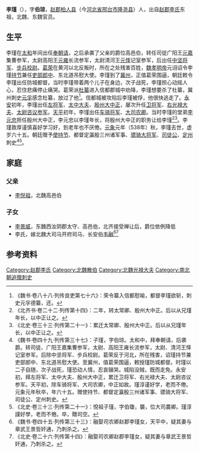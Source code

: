 '''李瑾'''（{{bd|474年||538年| |}}），字'''伯琼'''，[[南赵郡|赵郡]][[柏人县|柏人县]]（今[[河北省|河北省]][[邢台市|邢台市]][[隆尧县|隆尧县]]）人，出自[[赵郡李氏|赵郡李氏]]东祖，北魏、东魏官员。

==生平==
李瑾在[[太和_(北魏)|太和]]年间出任[[奉朝请|奉朝请]]，之后承袭了父亲的爵位高邑伯，转任司徒广阳王[[元嘉_(广阳王)|元嘉]]集曹参军，太尉高阳王[[元雍|元雍]]长流参军，太尉清河王[[元怿|元怿]]记室参军，后出任[[中坚将军|中坚将军]]、[[步兵校尉|步兵校尉]]。[[葛荣|葛荣]]在黄河以北反叛时，所在之处残害百姓，[[魏孝明帝|魏孝明帝]]元诩诏令李瑾[[持节|持节]]兼任[[吏部郎中|吏部郎中]]、东北道吊慰大使。李瑾到了[[冀州_(河北)|冀州]]，正值葛荣围逼，朝廷敕令李瑾出任防城都督。当时李瑾带着两个儿子在身边，次子战死，李瑾担心动摇人心，忍住悲痛停止痛哭。葛荣派[[杜纂|杜纂]]进入信都郡城中劝降，李瑾想要杀了杜纂，冀州刺史[[元孚|元孚]]感念杜纂，放过了他<ref>《魏书·卷八十八·列传良吏第七十六》：荣令纂入信都慰喻，都督李瑾欲斩，刺史元孚德纂，还。</ref>。信都城被攻陷后李瑾被俘，他很快逃走了。[[永安_(北魏)|永安]]初年，李瑾出任[[左将军|左将军]]、[[太中大夫|太中大夫]]、[[殷州_(北魏)|殷州]][[大中正|大中正]]，屡次升任[[卫将军|卫将军]]、[[右光禄大夫|右光禄大夫]]、[[太尉咨议参军|太尉咨议参军]]。[[天平_(东魏)|天平]]初年，李瑾出任[[车骑将军|车骑将军]]、[[大司农卿|大司农卿]]。当时李瑾的堂弟[[李元忠|李元忠]]担任殷州大中正，李元忠以李瑾年长，将殷州大中正的职务让给李瑾<ref>《北齐书·卷二十二·列传第十四》：二年，转太常卿、殷州大中正。后以从兄瑾年长，以中正让之。</ref><ref>《北史·卷三十三·列传第二十一》：累迁太常卿、殷州大中正。后以从兄瑾年长，以中正让之。</ref>。李瑾敦厚谨慎喜好学习好，到老年也不厌倦。[[元象|元象]]元年（538年）秋，李瑾去世，虚岁六十五。朝廷赠予[[使持节|使持节]]、都督定瀛殷三州诸军事、[[骠骑大将军|骠骑大将军]]、[[司徒公|司徒公]]、[[定州_(北魏)|定州]]刺史<ref>《魏书·卷四十九·列传第三十七》：子瑾，字伯琼。太和中，拜奉朝请，后袭爵。转司徒、广阳王嘉集曹参军，太尉、高阳王雍长流参军，太尉、清河王怿记室参军。后除中坚将军、步兵校尉。葛荣反于河北，所在残害，诏瑾持节兼吏部郎中、东北道吊慰大使。至冀州，值葛荣围逼，敕授瑾防城都督。时瑾以二子自随，次子战死，瑾恐动人情，忍哀辍哭。城陷没贼，既而走免。永安初，拜左将军、太中大夫、殷州大中正，累迁卫将军、右光禄大夫、太尉咨议参军。天平初，除车骑将军、大司农卿，中正如故。瑾淳谨好学，老而不倦。元象元年秋卒，年六十五。赠使持节、都督定瀛殷三州诸军事、骠骑大将军、司徒公、定州刺史。</ref><ref>《北史·卷三十三·列传第二十一》：悅祖子瑾，字伯瓊，襲，位大司農卿。瑾淳謹好學，老而不倦。卒，贈司空。</ref>。

==家庭==
===父亲===
*[[李悦祖|李悦祖]]，北魏高邑伯

===子女===
*[[李景威_(北朝)|李景威]]，东魏西汝阴郡太守、高邑伯，北齐接受禅让后，爵位依例降低
*李氏，嫁北魏大司马开府司马、长安伯[[韦融|韦融]]<ref>《魏书·卷四十五·列传第三十三》：融娶司农卿赵郡李瑾女，天平中，疑其妻与章武王景哲奸通，乃刺杀之。</ref><ref>《北史·卷二十六·列传第十四》：融娶司农卿赵郡李瑾女，疑其妻与章武王景哲奸通，乃刺杀之。</ref>

==参考资料==
{{reflist}}

[[Category:赵郡李氏|Category:赵郡李氏]]
[[Category:北魏散伯|Category:北魏散伯]]
[[Category:北魏光禄大夫|Category:北魏光禄大夫]]
[[Category:南北朝追赠刺史|Category:南北朝追赠刺史]]